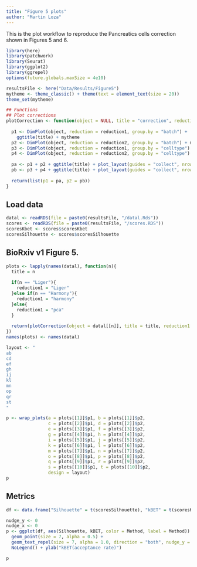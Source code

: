 ```yaml
---
title: "Figure 5 plots"
author: "Martin Loza"
---
```


This is the plot workflow to reproduce the Pancreatics cells correction shown in Figures 5 and 6.

```r
library(here)
library(patchwork)
library(Seurat)
library(ggplot2)
library(ggrepel)
options(future.globals.maxSize = 4e10)

resultsFile <- here("Data/Results/Figure5")
mytheme <- theme_classic() + theme(text = element_text(size = 20)) 
theme_set(mytheme)

## Functions
## Plot corrections 
plotCorrection <- function(object = NULL, title = "correction", reduction1 = "pca", reduction2 = "umap"){
  
  p1 <- DimPlot(object, reduction = reduction1, group.by = "batch") + 
    ggtitle(title) + mytheme
  p2 <- DimPlot(object, reduction = reduction2, group.by = "batch") + mytheme + theme(plot.title = element_blank())
  p3 <- DimPlot(object, reduction = reduction1, group.by = "celltype") + mytheme + theme(plot.title = element_blank())
  p4 <- DimPlot(object, reduction = reduction2, group.by = "celltype") + mytheme + theme(plot.title = element_blank())
  
  pa <- p1 + p2 + ggtitle(title) + plot_layout(guides = "collect", nrow = 1) 
  pb <- p3 + p4 + ggtitle(title) + plot_layout(guides = "collect", nrow = 1)
  
  return(list(p1 = pa, p2 = pb))
}
```

## Load data

```r
datal <- readRDS(file = paste0(resultsFile, "/datal.Rds"))
scores <- readRDS(file = paste0(resultsFile, "/scores.RDS"))
scoresKbet <- scores$scoresKbet
scoresSilhouette <- scores$scoresSilhouette
```

## BioRxiv v1 Figure 5.

```r
plots <- lapply(names(datal), function(n){
  title = n
  
  if(n == "Liger"){
    reduction1 = "Liger"
  }else if(n == "Harmony"){
    reduction1 = "harmony"
  }else{
    reduction1 = "pca"
  }
  
  return(plotCorrection(object = datal[[n]], title = title, reduction1 = reduction1))
})
names(plots) <- names(datal)

layout <- "
ab
cd
ef
gh
ij
kl
mn
op
qr
st
"

p <- wrap_plots(a = plots[[1]]$p1, b = plots[[1]]$p2,
                c = plots[[2]]$p1, d = plots[[2]]$p2,
                e = plots[[3]]$p1, f = plots[[3]]$p2, 
                g = plots[[4]]$p1, h = plots[[4]]$p2,
                i = plots[[5]]$p1, j = plots[[5]]$p2,
                k = plots[[6]]$p1, l = plots[[6]]$p2,
                m = plots[[7]]$p1, n = plots[[7]]$p2,
                o = plots[[8]]$p1, p = plots[[8]]$p2,
                q = plots[[9]]$p1, r = plots[[9]]$p2,
                s = plots[[10]]$p1, t = plots[[10]]$p2,
                design = layout)
p
```

## Metrics 

```r
df <- data.frame("Silhouette" = t(scoresSilhouette), "kBET" = t(scoresKbet), Method = colnames(scoresKbet))

nudge_y <- 0
nudge_x <- 0
p <- ggplot(df, aes(Silhouette, kBET, color = Method, label = Method)) + 
  geom_point(size = 7, alpha = 0.5) +
  geom_text_repel(size = 7, alpha = 1.0, direction = "both", nudge_y = nudge_y, nudge_x = nudge_x) + 
  NoLegend() + ylab("kBET(acceptance rate)")

p
```

